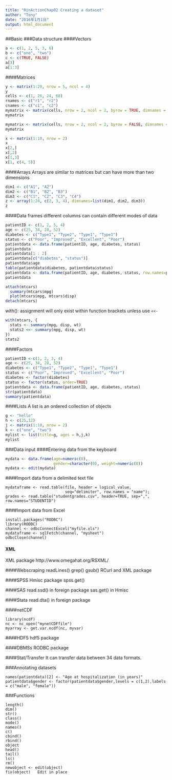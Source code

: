 ```yaml
---
title: "RinActionChap02 Creating a dataset"
author: "Tony"
date: "2016年1月1日"
output: html_document
---
```


##Basic 
###Data structure
####Vectors
```r
a <- c(1, 2, 5, 3, 6)
b <- c("one", "two")
c <- c(TRUE, FALSE)
a[3]
a[1:3]
```

####Matrices
```r
y <- matrix(1:20, nrow = 5, ncol = 4)
y
cells <- c(1, 26, 24, 68)
rnames <- c("r1", "r2")
cnames <- c("c1", "c2")
mymatrix <- matrix(cells, nrow = 2, ncol = 2, byrow = TRUE, dimnames = list(rnames, cnames))
mymatrix

mymatrix <- matrix(cells, nrow = 2, ncol = 2, byrow = FALSE, dimnames = list(rnames, cnames))
mymatrix

x <- matrix(1:10, nrow = 2)
x
x[2,]
x[,2]
x[1,3]
x[1, c(4, 5)]


```

####Arrays
Arrays are similar to matrices but can have more than two dimensions

```r
dim1 <- c("A1", "A2")
dim2 <- c("B1", "B2", "B3")
dim3 <- c("C1", "C2", "C3", "C4")
z <- array(1:24, c(2, 3, 4), dimnames=list(dim1, dim2, dim3))
z
```

####Data frames
different columns can contain different modes of data

```r
patientID <- c(1, 2, 5, 4)
age <- c(25, 34, 28, 52)
diabetes <- c("Type1", "Type2", "Type1", "Type1")
status <- c("Poor", "Improved", "Excellent", "Poor")
patientdata <- data.frame(patientID, age, diabetes, status)
patientdata
patientdata[1 : 2]
patientdata[c("diabetes", "status")]
patientdata$age
table(patientdata$diabetes, patientdata$status)
patientdata <- data.frame(patientID, age, diabetes, status, row.names=patientID)
patientdata
```

```r
attach(mtcars)
  summary(mtcars$mpg)
  plot(mtcars$mpg, mtcars$disp)
detach(mtcars)
```

with(): assignment will only exist within function brackets unless use `<<-` 

```r
with(mtcars, {
  stats <- summary(mpg, disp, wt)
  stats2 <<- summary(mpg, disp, wt)
})
stats2
```

####Factors
```r
patientID <-c(1, 2, 3, 4)
age <- c(25, 34, 28, 52)
diabetes <- c("Type1", "Type2", "Type1", "Type1")
status <- c("Poor", "Improved", "Excellent", "Poor")
diabetes <- factor(diabetes)
status <- factor(status, order=TRUE)
patientdata <- data.frame(patientID, age, diabetes, status) 
str(patientdata)
summary(patientdata)
```

####Lists
A list is an ordered collection of objects

```r
g <- "hello"
h <- c(25,12)
j <- matrix(1:10, nrow = 2)
k <- c("one", "two")
mylist <- list(title=g, ages = h,j,k)
mylist
```

###Data input
####Entering data from the keyboard
```r
mydata <- data.frame(age=numeric(0),
                     gender=character(0), weight=numeric(0))
mydata <- edit(mydata)

```

####Import data from a delimited text file
```
mydataframe <- read.table(file, header = logical_value,
                          seq="delimiter", row.names = "name");
grades <- read.table("studentgrades.csv", header=TRUE, sep=",",   row.names="STUDENTID")
```

####Import data from Excel

```
install.packages("RODBC")
library(RODBC)
channel <- odbcConnectExcel("myfile.xls")
mydataframe <- sqlFetch(channel, "mysheet")
odbcClose(channel)
```

#### XML
XML package 
http://www.omegahat.org/RSXML/

####Webscraping
readLines()
grep()
gsub()
RCurl and XML package

####SPSS
Hmisc package
spss.get()

####SAS
read.ssd() in foreign package
sas.get() in Hmisc

####Stata
read.dta() in foreign package

####netCDF
```
library(ncdf) 
nc <- nc_open("mynetCDFfile") 
myarray <- get.var.ncdf(nc, myvar)
```

####HDF5
hdf5 package

####DBMSs
RODBC package

####Stat/Transfer
It can transfer data between 34 data formats.

###Annotating datasets
```
names(patientdata)[2] <- "Age at hospitalization (in years)"
patientdata$gender <- factor(patientdata$gender,levels = c(1,2),labels = c("male", "female"))
```

###Functions 

```
length()
dim()
str()
class()
mode()
names()
c()
cbind()
rbind()
object
head()
tail()
ls()
rm()
newobject <- edit(object)
fix(object)   Edit in place
```
